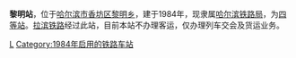 {{Unreferenced|time=2015-03-28T15:04:45+00:00}}	
{{Infobox China railway station 
|车站名称 = 黎明站
|eng_name = Liming Railway Station
|车站位置 = [[黑龙江省|黑龙江省]][[哈尔滨市|哈尔滨市]][[香坊区|香坊区]][[黎明乡|黎明乡]]
|coordinates = 
|code = 62669<ref>{{cite book|author=铁道部电子计算技术中心, 铁道部运输局|title=铁路车站站名代码表：TMIS使用|publisher=中国铁道出版社|location=北京|year=1998|isbn=9787113030995|pages=158}}</ref>
|commercial_code = LQB
|归属 = [[哈尔滨铁路局|哈尔滨铁路局]]
|线路 = [[拉滨铁路|拉滨铁路]]
|车站等级 = [[四等站_(中铁)|四等站]]
}}
'''黎明站'''，位于[[哈尔滨市|哈尔滨市]][[香坊区|香坊区]][[黎明乡|黎明乡]]，建于1984年，现隶属[[哈尔滨铁路局|哈尔滨铁路局]]，为[[四等站_(中铁)|四等站]]。[[拉滨铁路|拉滨铁路]]经过此站，目前本站不办理客运，仅办理列车交会及货运业务。

{{拉滨铁路}}

[[Category:哈尔滨市铁路车站|L]]
[[Category:1984年启用的铁路车站|Category:1984年启用的铁路车站]]